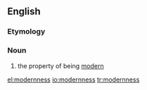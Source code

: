 ==English==

===Etymology===
{{suffix|modern|ness}}

===Noun===
{{en-noun|-}}

# the property of being [[modern]]

[[el:modernness]]
[[io:modernness]]
[[tr:modernness]]
